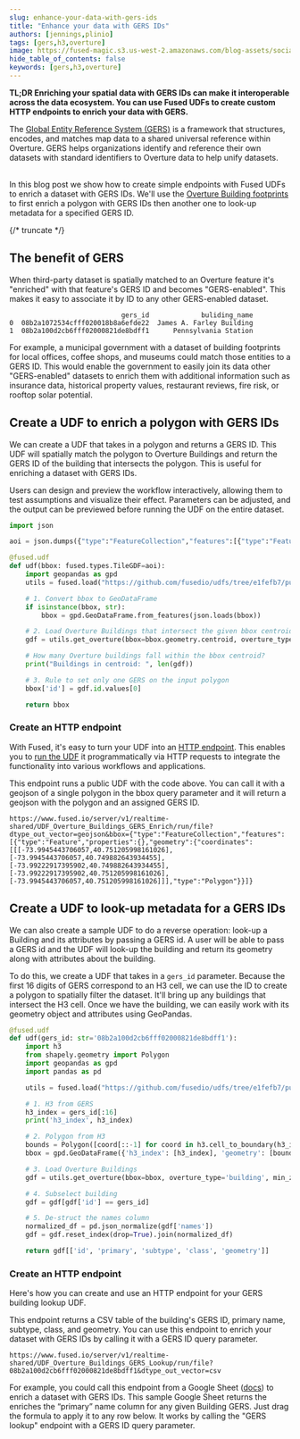 ```yaml
---
slug: enhance-your-data-with-gers-ids
title: "Enhance your data with GERS IDs"
authors: [jennings,plinio]
tags: [gers,h3,overture]
image: https://fused-magic.s3.us-west-2.amazonaws.com/blog-assets/social_jennings2.png
hide_table_of_contents: false
keywords: [gers,h3,overture]
---
```



**TL;DR Enriching your spatial data with GERS IDs can make it interoperable across the data ecosystem. You can use Fused UDFs to create custom HTTP endpoints to enrich your data with GERS.**

The [Global Entity Reference System (GERS)](https://docs.overturemaps.org/gers/) is a framework that structures, encodes, and matches map data to a shared universal reference within Overture. GERS helps organizations identify and reference their own datasets with standard identifiers to Overture data to help unify datasets.


<ReactPlayer playsinline={true} className="video__player" playing={true} muted={true} controls height="100%" url="https://fused-magic.s3.us-west-2.amazonaws.com/blog-assets/gers_sheets.mp4" width="100%" />

\
In this blog post we show how to create simple endpoints with Fused UDFs to enrich a dataset with GERS IDs. We'll use the [Overture Building footprints](https://docs.overturemaps.org/guides/buildings/#14/32.58453/-117.05154/0/60) to first enrich a polygon with GERS IDs then another one to look-up metadata for a specified GERS ID.



{/* truncate */}

## The benefit of GERS

When third-party dataset is spatially matched to an Overture feature it's "enriched" with that feature's GERS ID and becomes "GERS-enabled". This makes it easy to associate it by ID to any other GERS-enabled dataset.

```
                            gers_id             buliding_name
0  08b2a1072534cfff020018b8a6efde22  James A. Farley Building
1  08b2a100d2cb6fff02000821de8bdff1      Pennsylvania Station
```

For example, a municipal government with a dataset of building footprints for local offices, coffee shops, and museums could match those entities to a GERS ID. This would enable the government to easily join its data other "GERS-enabled" datasets to enrich them with additional information such as insurance data, historical property values, restaurant reviews, fire risk, or rooftop solar potential.



## Create a UDF to enrich a polygon with GERS IDs


We can create a UDF that takes in a polygon and returns a GERS ID. This UDF will spatially match the polygon to Overture Buildings and return the GERS ID of the building that intersects the polygon. This is useful for enriching a dataset with GERS IDs.

Users can design and preview the workflow interactively, allowing them to test assumptions and visualize their effect. Parameters can be adjusted, and the output can be previewed before running the UDF on the entire dataset.


```python showLineNumbers
import json

aoi = json.dumps({"type":"FeatureCollection","features":[{"type":"Feature","properties":{},"geometry":{"coordinates":[[[-73.9945443706057,40.751205998161026],[-73.9945443706057,40.749882643934455],[-73.99222917395902,40.749882643934455],[-73.99222917395902,40.751205998161026],[-73.9945443706057,40.751205998161026]]],"type":"Polygon"}}]})

@fused.udf
def udf(bbox: fused.types.TileGDF=aoi):
    import geopandas as gpd
    utils = fused.load("https://github.com/fusedio/udfs/tree/e1fefb7/public/Overture_Maps_Example/").utils

    # 1. Convert bbox to GeoDataFrame
    if isinstance(bbox, str):
        bbox = gpd.GeoDataFrame.from_features(json.loads(bbox))

    # 2. Load Overture Buildings that intersect the given bbox centroid
    gdf = utils.get_overture(bbox=bbox.geometry.centroid, overture_type='building', min_zoom=10)

    # How many Overture buildings fall within the bbox centroid?
    print("Buildings in centroid: ", len(gdf))

    # 3. Rule to set only one GERS on the input polygon
    bbox['id'] = gdf.id.values[0]

    return bbox
```

### Create an HTTP endpoint

With Fused, it's easy to turn your UDF into an [HTTP endpoint](/workbench/udf-builder/code-editor/#share-snippets). This enables you to [run the UDF](/core-concepts/run-udfs/run-small-udfs/#http-requests) it programmatically via HTTP requests to integrate the functionality into various workflows and applications.

This endpoint runs a public UDF with the code above. You can call it with a geojson of a single polygon in the bbox query parameter and it will return a geojson with the polygon and an assigned GERS ID.

```
https://www.fused.io/server/v1/realtime-shared/UDF_Overture_Buildings_GERS_Enrich/run/file?dtype_out_vector=geojson&bbox={"type":"FeatureCollection","features":[{"type":"Feature","properties":{},"geometry":{"coordinates":[[[-73.9945443706057,40.751205998161026],[-73.9945443706057,40.749882643934455],[-73.99222917395902,40.749882643934455],[-73.99222917395902,40.751205998161026],[-73.9945443706057,40.751205998161026]]],"type":"Polygon"}}]}
```


## Create a UDF to look-up metadata for a GERS IDs

We can also create a sample UDF to do a reverse operation: look-up a Building and its attributes by passing a GERS id. A user will be able to pass a GERS id and the UDF will look-up the building and return its geometry along with attributes about the building.

To do this, we create a UDF that takes in a `gers_id` parameter. Because the first 16 digits of GERS correspond to an H3 cell, we can use the ID to create a polygon to spatially filter the dataset. It'll bring up any buildings that intersect the H3 cell. Once we have the building, we can easily work with its geometry object and attributes using GeoPandas.

```python showLineNumbers
@fused.udf
def udf(gers_id: str='08b2a100d2cb6fff02000821de8bdff1'):
    import h3
    from shapely.geometry import Polygon
    import geopandas as gpd
    import pandas as pd

    utils = fused.load("https://github.com/fusedio/udfs/tree/e1fefb7/public/Overture_Maps_Example/").utils

    # 1. H3 from GERS
    h3_index = gers_id[:16]
    print('h3_index', h3_index)

    # 2. Polygon from H3
    bounds = Polygon([coord[::-1] for coord in h3.cell_to_boundary(h3_index)])
    bbox = gpd.GeoDataFrame({'h3_index': [h3_index], 'geometry': [bounds]})

    # 3. Load Overture Buildings
    gdf = utils.get_overture(bbox=bbox, overture_type='building', min_zoom=10)

    # 4. Subselect building
    gdf = gdf[gdf['id'] == gers_id]

    # 5. De-struct the names column
    normalized_df = pd.json_normalize(gdf['names'])
    gdf = gdf.reset_index(drop=True).join(normalized_df)

    return gdf[['id', 'primary', 'subtype', 'class', 'geometry']]
```


### Create an HTTP endpoint

Here's how you can create and use an HTTP endpoint for your GERS building lookup UDF.


This endpoint returns a CSV table of the building's GERS ID, primary name, subtype, class, and geometry. You can use this endpoint to enrich your dataset with GERS IDs by calling it with a GERS ID query parameter.

```
https://www.fused.io/server/v1/realtime-shared/UDF_Overture_Buildings_GERS_Lookup/run/file?08b2a100d2cb6fff02000821de8bdff1&dtype_out_vector=csv
```

For example, you could call this endpoint from a Google Sheet ([docs](https://docs.fused.io/user-guide/out/googlesheets/)) to enrich a dataset with GERS IDs. This sample Google Sheet returns the enriches the “primary” name column for any given Building GERS. Just drag the formula to apply it to any row below. It works by calling the "GERS lookup" endpoint with a GERS ID query parameter.
